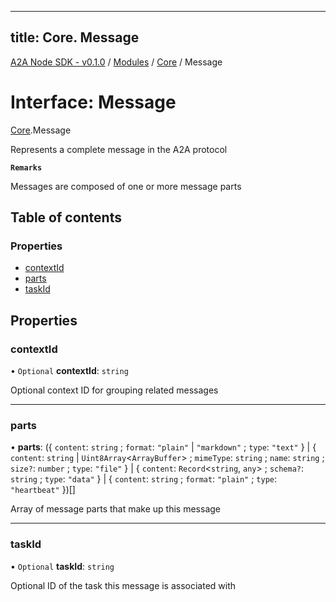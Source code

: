 
---
title: Core. Message
---

[A2A Node SDK - v0.1.0](/api-reference/README) / [Modules](/api-reference/modules) / [Core](/api-reference/modules/Core) / Message

# Interface: Message

[Core](/api-reference/modules/Core).Message

Represents a complete message in the A2A protocol

**`Remarks`**

Messages are composed of one or more message parts

## Table of contents

### Properties

- [contextId](Core.Message.md#contextid)
- [parts](Core.Message.md#parts)
- [taskId](Core.Message.md#taskid)

## Properties

### contextId

• `Optional` **contextId**: `string`

Optional context ID for grouping related messages

___

### parts

• **parts**: (\{ `content`: `string` ; `format`: ``"plain"`` \| ``"markdown"`` ; `type`: ``"text"``  } \| \{ `content`: `string` \| `Uint8Array`\<`ArrayBuffer`\> ; `mimeType`: `string` ; `name`: `string` ; `size?`: `number` ; `type`: ``"file"``  } \| \{ `content`: `Record`\<`string`, `any`\> ; `schema?`: `string` ; `type`: ``"data"``  } \| \{ `content`: `string` ; `format`: ``"plain"`` ; `type`: ``"heartbeat"``  })[]

Array of message parts that make up this message

___

### taskId

• `Optional` **taskId**: `string`

Optional ID of the task this message is associated with
